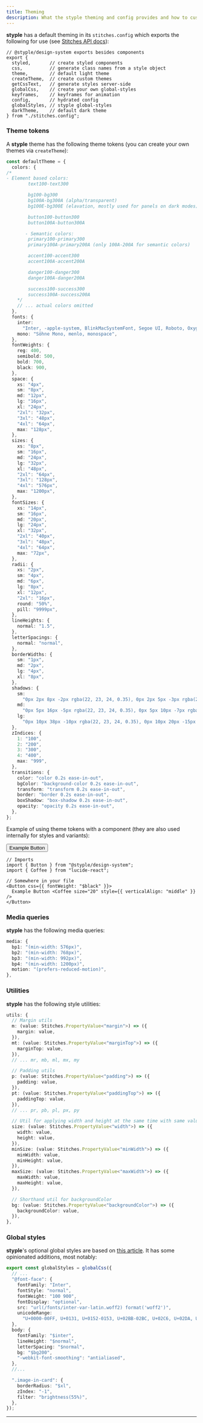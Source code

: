 ```yaml
---
title: Theming
description: What the styple theming and config provides and how to customize it.
---
```


**styple** has a default theming in its `stitches.config` which exports the following for use (see [Stitches API docs](https://stitches.dev/docs/api)):

```tsx 
// @styple/design-system exports besides components
export { 
  styled,       // create styled components 
  css,          // generate class names from a style object
  theme,        // default light theme
  createTheme,  // create custom themes
  getCssText,   // generate styles server-side
  globalCss,    // create your own global-styles
  keyframes,    // keyframes for animation
  config,       // hydrated config
  globalStyles, // styple global-styles
  darkTheme,    // default dark theme
} from "./stitches.config";
```

### Theme tokens

A **styple** theme has the following theme tokens (you can create your own themes via `createTheme`):

```ts 
const defaultTheme = {
  colors: {
/* 
- Element based colors:
        text100-text300

        bg100-bg300
        bg100A-bg300A (alpha/transparent)
        bg100E-bg300E (elavation, mostly used for panels on dark modes)

        button100-button300
        button100A-button300A

       - Semantic colors:
        primary100-primary300
        primary100A-primary200A (only 100A-200A for semantic colors)

        accent100-accent300
        accent100A-accent200A

        danger100-danger300
        danger100A-danger200A

        success100-success300
        success100A-success200A
    */
    // ... actual colors omitted
  },
  fonts: {
    inter:
      "Inter, -apple-system, BlinkMacSystemFont, Segoe UI, Roboto, Oxygen, Ubuntu, Cantarell, Fira Sans, Droid Sans, Helvetica Neue, sans-serif",
    mono: "Söhne Mono, menlo, monospace",
  },
  fontWeights: {
    reg: 400,
    semibold: 500,
    bold: 700,
    black: 900,
  },
  space: {
    xs: "4px",
    sm: "8px",
    md: "12px",
    lg: "16px",
    xl: "24px",
    "2xl": "32px",
    "3xl": "48px",
    "4xl": "64px",
    max: "128px",
  },
  sizes: {
    xs: "8px",
    sm: "16px",
    md: "24px",
    lg: "32px",
    xl: "48px",
    "2xl": "64px",
    "3xl": "128px",
    "4xl": "576px",
    max: "1200px",
  },
  fontSizes: {
    xs: "14px",
    sm: "16px",
    md: "20px",
    lg: "24px",
    xl: "32px",
    "2xl": "40px",
    "3xl": "48px",
    "4xl": "64px",
    max: "72px",
  },
  radii: {
    xs: "2px",
    sm: "4px",
    md: "6px",
    lg: "8px",
    xl: "12px",
    "2xl": "16px",
    round: "50%",
    pill: "9999px",
  },
  lineHeights: {
    normal: "1.5",
  },
  letterSpacings: {
    normal: "normal",
  },
  borderWidths: {
    sm: "1px",
    md: "2px",
    lg: "4px",
    xl: "8px",
  },
  shadows: {
    sm:
      "0px 2px 8px -2px rgba(22, 23, 24, 0.35), 0px 2px 5px -3px rgba(22, 23, 24, 0.2)",
    md:
      "0px 5px 16px -5px rgba(22, 23, 24, 0.35), 0px 5px 10px -7px rgba(22, 23, 24, 0.2)",
    lg:
      "0px 10px 38px -10px rgba(22, 23, 24, 0.35), 0px 10px 20px -15px rgba(22, 23, 24, 0.2)",
  },
  zIndices: {
    1: "100",
    2: "200",
    3: "300",
    4: "400",
    max: "999",
  },
  transitions: {
    color: "color 0.2s ease-in-out",
    bgColor: "background-color 0.2s ease-in-out",
    transform: "transform 0.2s ease-in-out",
    border: "border 0.2s ease-in-out",
    boxShadow: "box-shadow 0.2s ease-in-out",
    opacity: "opacity 0.2s ease-in-out",
  },
};
```

Example of using theme tokens with a component (they are also used internally for styles and variants):

<Preview>
  <Button css={{ fontWeight: "$black" }}>Example Button <Coffee size="20" style={{ verticalAlign: "middle" }} /></Button>
</Preview>

```tsx outline=true line=6
// Imports
import { Button } from "@styple/design-system";
import { Coffee } from "lucide-react";

// Somewhere in your file
<Button css={{ fontWeight: "$black" }}>
  Example Button <Coffee size="20" style={{ verticalAlign: "middle" }} />
</Button>
```

### Media queries

**styple** has the following media queries:

```ts 
media: {
  bp1: "(min-width: 576px)",
  bp2: "(min-width: 768px)",
  bp3: "(min-width: 992px)",
  bp4: "(min-width: 1200px)",
  motion: "(prefers-reduced-motion)",
},
```

### Utilities

**styple** has the following style utilities:

```ts 
utils: {
  // Margin utils
  m: (value: Stitches.PropertyValue<"margin">) => ({
    margin: value,
  }),
  mt: (value: Stitches.PropertyValue<"marginTop">) => ({
    marginTop: value,
  }),
  // ... mr, mb, ml, mx, my

  // Padding utils
  p: (value: Stitches.PropertyValue<"padding">) => ({
    padding: value,
  }),
  pt: (value: Stitches.PropertyValue<"paddingTop">) => ({
    paddingTop: value,
  }),
  // ... pr, pb, pl, px, py

  // Util for applying width and height at the same time with same value
  size: (value: Stitches.PropertyValue<"width">) => ({
    width: value,
    height: value,
  }),
  minSize: (value: Stitches.PropertyValue<"minWidth">) => ({
    minWidth: value,
    minHeight: value,
  }),
  maxSize: (value: Stitches.PropertyValue<"maxWidth">) => ({
    maxWidth: value,
    maxHeight: value,
  }),

  // Shorthand util for backgroundColor
  bg: (value: Stitches.PropertyValue<"backgroundColor">) => ({
    backgroundColor: value,
  }),
},
```

### Global styles

**styple**'s optional global styles are based on [this article](https://www.joshwcomeau.com/css/custom-css-reset/). It has some opinionated additions, most notably:

```ts
export const globalStyles = globalCss({
  // ...
  "@font-face": {
    fontFamily: "Inter",
    fontStyle: "normal",
    fontWeight: "100 900",
    fontDisplay: "optional",
    src: "url(/fonts/inter-var-latin.woff2) format('woff2')",
    unicodeRange:
      "U+0000-00FF, U+0131, U+0152-0153, U+02BB-02BC, U+02C6, U+02DA, U+02DC, U+2000-206F, U+2074, U+20AC, U+2122, U+2191, U+2193, U+2212, U+2215, U+FEFF, U+FFFD",
  },
  body: {
    fontFamily: "$inter",
    lineHeight: "$normal",
    letterSpacing: "$normal",
    bg: "$bg200",
    "-webkit-font-smoothing": "antialiased",
  },
  //...

  ".image-in-card": {
    borderRadius: "$xl",
    zIndex: "-1",
    filter: "brightness(55%)",
  },
});
```

---
